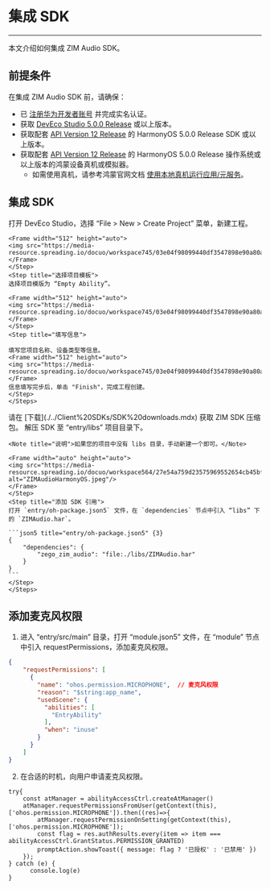 # 集成 SDK

- - -

本文介绍如何集成 ZIM Audio SDK。

## 前提条件

在集成 ZIM Audio SDK 前，请确保：
- 已 [注册华为开发者账号](https://developer.huawei.com/consumer/cn/doc/start/registration-and-verification-0000001053628148) 并完成实名认证。
- 获取 [DevEco Studio 5.0.0 Release](https://developer.huawei.com/consumer/cn/deveco-studio/) 或以上版本。
- 获取配套 [API Version 12 Release](https://developer.huawei.com/consumer/cn/doc/harmonyos-references-V5/development-intro-api-V5?catalogVersion=V5) 的 HarmonyOS 5.0.0 Release SDK 或以上版本。
- 获取配套 [API Version 12 Release](https://developer.huawei.com/consumer/cn/doc/harmonyos-references-V5/development-intro-api-V5?catalogVersion=V5) 的 HarmonyOS 5.0.0 Release 操作系统或以上版本的鸿蒙设备真机或模拟器。
    - 如需使用真机，请参考鸿蒙官网文档 [使用本地真机运行应用/元服务](https://developer.huawei.com/consumer/cn/doc/harmonyos-guides-V5/ide-run-device-V5)。

## 集成 SDK

<Steps>
<Step title="（可选）新建项目">
<Accordion title="此步骤以如何创建新项目为例，如果是集成到已有项目，可忽略此步。" defaultOpen="false">
    <Steps>
    <Step title="创建项目">
    打开 DevEco Studio，选择 “File > New > Create Project” 菜单，新建工程。

    <Frame width="512" height="auto">
    <img src="https://media-resource.spreading.io/docuo/workspace745/03e04f98099440df3547898e90a80a96/c9c9584bf2.jpeg"/>
    </Frame>
    </Step>
    <Step title="选择项目模板">
    选择项目模版为 “Empty Ability”。

    <Frame width="512" height="auto">
    <img src="https://media-resource.spreading.io/docuo/workspace745/03e04f98099440df3547898e90a80a96/4cebd36b22.jpeg"/>
    </Frame>
    </Step>
    <Step title="填写信息">

    填写您项目名称、设备类型等信息。
    <Frame width="512" height="auto">
    <img src="https://media-resource.spreading.io/docuo/workspace745/03e04f98099440df3547898e90a80a96/03f53ea813.jpeg"/>
    </Frame>
    信息填写完步后，单击 "Finish"，完成工程创建。
    </Step>
    </Steps>    
</Accordion>
</Step>
<Step title="导入 SDK">
    <Steps>
    <Step title="获取 SDK">
    请在 [下载](./../Client%20SDKs/SDK%20downloads.mdx) 获取 ZIM SDK 压缩包。
    </Step>
    <Step title="解压 SDK">
    解压 SDK 至 “entry/libs” 项目目录下。
    
    <Note title="说明">如果您的项目中没有 libs 目录，手动新建一个即可。</Note>

    <Frame width="auto" height="auto">
    <img src="https://media-resource.spreading.io/docuo/workspace564/27e54a759d23575969552654cb45bf89/f021605ae9.jpeg" alt="ZIMAudioHarmonyOS.jpeg"/>
    </Frame>
    </Step>
    <Step title="添加 SDK 引用">
    打开 `entry/oh-package.json5` 文件，在 `dependencies` 节点中引入 “libs” 下的 `ZIMAudio.har`。

    ```json5 title="entry/oh-package.json5" {3}
    {
        "dependencies": {
            "zego_zim_audio": "file:./libs/ZIMAudio.har"
        }
    }
    ```
    </Step>
    </Steps>
</Step>
</Steps>

## 添加麦克风权限

1. 进入 “entry/src/main” 目录，打开 “module.json5” 文件，在 “module” 节点中引入 requestPermissions，添加麦克风权限。

```json title="entry/src/main/module.json5" {3-11}
{
    "requestPermissions": [
      {
        "name": "ohos.permission.MICROPHONE",  // 麦克风权限
        "reason": "$string:app_name",
        "usedScene": {
          "abilities": [
            "EntryAbility"
          ],
          "when": "inuse"
        }
      }
    ]
}
```

2. 在合适的时机，向用户申请麦克风权限。

```ets {3-7}
try{
    const atManager = abilityAccessCtrl.createAtManager()
    atManager.requestPermissionsFromUser(getContext(this), ['ohos.permission.MICROPHONE']).then((res)=>{
        atManager.requestPermissionOnSetting(getContext(this),['ohos.permission.MICROPHONE']);
        const flag = res.authResults.every(item => item === abilityAccessCtrl.GrantStatus.PERMISSION_GRANTED)
        promptAction.showToast({ message: flag ? '已授权' : '已禁用' })
    });
} catch (e) {
      console.log(e)
}
```